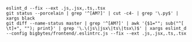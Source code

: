 ```
eslint_d --fix --ext .js,.jsx,.ts,.tsx
git status --porcelain | grep '^[AM?]' | cut -c4- | grep '\.py$' | xargs black
git diff --name-status master | grep '^[AM?]' | awk '{$1=""; sub("^[ \t]+", ""); print}' | grep '\.\(js\|jsx\|ts\|tsx\)$' | xargs eslint_d --config bigbytes/frontend/.eslintrc.js --fix --ext .js,.jsx,.ts,.tsx
```
